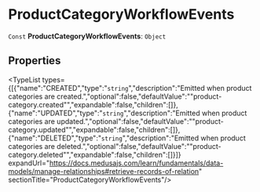 
# ProductCategoryWorkflowEvents

 `Const` **ProductCategoryWorkflowEvents**: `Object`

## Properties

<TypeList types={[{"name":"CREATED","type":"`string`","description":"Emitted when product categories are created.","optional":false,"defaultValue":"\"product-category.created\"","expandable":false,"children":[]},{"name":"UPDATED","type":"`string`","description":"Emitted when product categories are updated.","optional":false,"defaultValue":"\"product-category.updated\"","expandable":false,"children":[]},{"name":"DELETED","type":"`string`","description":"Emitted when product categories are deleted.","optional":false,"defaultValue":"\"product-category.deleted\"","expandable":false,"children":[]}]} expandUrl="https://docs.medusajs.com/learn/fundamentals/data-models/manage-relationships#retrieve-records-of-relation" sectionTitle="ProductCategoryWorkflowEvents"/>
